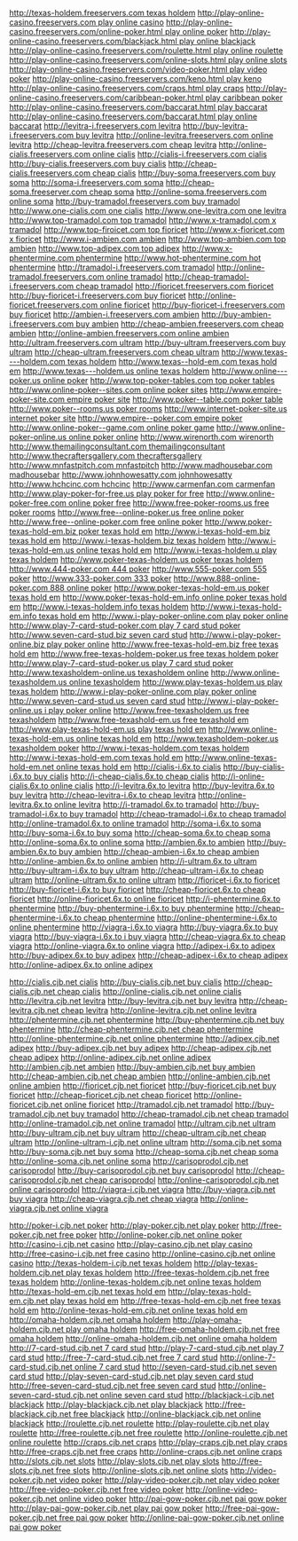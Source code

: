 [[http://texas-holdem.freeservers.com texas holdem]]
[[http://play-online-casino.freeservers.com play online casino]]
[[http://play-online-casino.freeservers.com/online-poker.html play online poker]]
[[http://play-online-casino.freeservers.com/blackjack.html play online blackjack]]
[[http://play-online-casino.freeservers.com/roulette.html play online roulette]]
[[http://play-online-casino.freeservers.com/online-slots.html play online slots]]
[[http://play-online-casino.freeservers.com/video-poker.html play video poker]]
[[http://play-online-casino.freeservers.com/keno.html play keno]]
[[http://play-online-casino.freeservers.com/craps.html play craps]]
[[http://play-online-casino.freeservers.com/caribbean-poker.html play caribbean poker]]
[[http://play-online-casino.freeservers.com/baccarat.html play baccarat]]
[[http://play-online-casino.freeservers.com/baccarat.html play online baccarat]]
[[http://levitra-i.freeservers.com levitra]]
[[http://buy-levitra-i.freeservers.com buy levitra]]
[[http://online-levitra.freeservers.com online levitra]]
[[http://cheap-levitra.freeservers.com cheap levitra]]
[[http://online-cialis.freeservers.com online cialis]]
[[http://cialis-i.freeservers.com cialis]]
[[http://buy-cialis.freeservers.com buy cialis]]
[[http://cheap-cialis.freeservers.com cheap cialis]]
[[http://buy-soma.freeservers.com buy soma]]
[[http://soma-i.freeservers.com soma]]
[[http://cheap-soma.freeserver.com cheap soma]]
[[http://online-soma.freeservers.com online soma]]
[[http://buy-tramadol.freeservers.com buy tramadol]]
[[http://www.one-cialis.com one cialis]]
[[http://www.one-levitra.com one levitra]]
[[http://www.top-tramadol.com top tramadol]]
[[http://www.x-tramadol.com x tramadol]]
[[http://www.top-firoicet.com top fioricet]]
[[http://www.x-fioricet.com x fioricet]]
[[http://www.i-ambien.com ambien]]
[[http://www.top-ambien.com top ambien]]
[[http://www.top-adipex.com top adipex]]
[[http://www.x-phentermine.com phentermine]]
[[http://www.hot-phentermine.com hot phentermine]]
[[http://tramadol-i.freeservers.com tramadol]]
[[http://online-tramadol.freeservers.com online tramadol]]
[[http://cheap-tramadol-i.freeservers.com cheap tramadol]]
[[http://fioricet.freeservers.com fioricet]]
[[http://buy-fioricet-i.freeservers.com buy fioricet]]
[[http://online-fioricet.freeservers.com online fioricet]]
[[http://buy-fioricet-i.freeservers.com buy fioricet]]
[[http://ambien-i.freeservers.com ambien]]
[[http://buy-ambien-i.freeservers.com buy ambien]]
[[http://cheap-ambien.freeservers.com cheap ambien]]
[[http://online-ambien.freeservers.com online ambien]]
[[http://ultram.freeservers.com ultram]]
[[http://buy-ultram.freeservers.com buy ultram]]
[[http://cheap-ultram.freeservers.com cheap ultram]]
[[http://www.texas----holdem.com texas holdem]]
[[http://www.texas--hold-em.com texas hold em]]
[[http://www.texas---holdem.us online texas holdem]]
[[http://www.online---poker.us online poker]]
[[http://www.top-poker-tables.com top poker tables]]
[[http://www.online-poker--sites.com online poker sites]]
[[http://www.empire-poker-site.com empire poker site]]
[[http://www.poker--table.com poker table]]
[[http://www.poker--rooms.us poker rooms]]
[[http://www.internet-poker-site.us internet poker site]]
[[http://www.empire--poker.com empire poker]]
[[http://www.online-poker--game.com online poker game]]
[[http://www.online-poker-online.us online poker online]]
[[http://www.wirenorth.com wirenorth]]
[[http://www.themailingconsultant.com themailingconsultant]]
[[http://www.thecraftersgallery.com thecraftersgallery]]
[[http://www.mnfastpitch.com mnfastpitch]]
[[http://www.madhousebar.com madhousebar]]
[[http://www.johnhowesatty.com johnhowesatty]]
[[http://www.hchcinc.com hchcinc]]
[[http://www.carmenfan.com carmenfan]]
[[http://www.play-poker-for-free.us play poker for free]]
[[http://www.online-poker-free.com online poker free]]
[[http://www.free-poker-rooms.us free poker rooms]]
[[http://www.free--online-poker.us free online poker]]
[[http://www.free--online-poker.com free online poker]]
[[http://www.poker-texas-hold-em.biz poker texas hold em]]
[[http://www.i-texas-hold-em.biz texas hold em]]
[[http://www.i-texas-holdem.biz texas holdem]]
[[http://www.i-texas-hold-em.us online texas hold em]]
[[http://www.i-texas-holdem.u play texas holdem]]
[[http://www.poker-texas-holdem.us poker texas holdem]]
[[http://www.444-poker.com 444 poker]]
[[http://www.555-poker.com 555 poker]]
[[http://www.333-poker.com 333 poker]]
[[http://www.888-online-poker.com 888 online poker]]
[[http://www.poker-texas-hold-em.us poker texas hold em]]
[[http://www.poker-texas-hold-em.info online poker texas hold em]]
[[http://www.i-texas-holdem.info texas holdem]]
[[http://www.i-texas-hold-em.info texas hold em]]
[[http://www.i-play-poker-online.com play poker online]]
[[http://www.play-7-card-stud-poker.com play 7 card stud poker]]
[[http://www.seven-card-stud.biz seven card stud]]
[[http://www.i-play-poker-online.biz play poker online]]
[[http://www.free-texas-hold-em.biz free texas hold em]]
[[http://www.free-texas-holdem-poker.us free texas holdem poker]]
[[http://www.play-7-card-stud-poker.us play 7 card stud poker]]
[[http://www.texasholdem-online.us texasholdem online]]
[[http://www.online-texasholdem.us online texasholdem]]
[[http://www.play-texas-holdem.us play texas holdem]]
[[http://www.i-play-poker-online.com play poker online]]
[[http://www.seven-card-stud.us seven card stud]]
[[http://www.i-play-poker-online.us i play poker online]]
[[http://www.free-texasholdem.us free texasholdem]]
[[http://www.free-texashold-em.us free texashold em]]
[[http://www.play-texas-hold-em.us play texas hold em]]
[[http://www.online-texas-hold-em.us online texas hold em]]
[[http://www.texasholdem-poker.us texasholdem poker]]
[[http://www.i-texas-holdem.com texas holdem]]
[[http://www.i-texas-hold-em.com texas hold em]]
[[http://www.online-texas-hold-em.net online texas hold em]]
[[http://cialis-i.6x.to cialis]]
[[http://buy-cialis-i.6x.to buy cialis]]                   
[[http://i-cheap-cialis.6x.to cheap cialis]]             
[[http://i-online-cialis.6x.to online cialis]]               
[[http://i-levitra.6x.to levitra]]                         
[[http://buy-levitra.6x.to buy levitra]]                    
[[http://cheap-levitra-i.6x.to cheap levitra]]             
[[http://online-levitra.6x.to online levitra]]                
[[http://i-tramadol.6x.to tramadol]]                    
[[http://buy-tramadol-i.6x.to buy tramadol]]             
[[http://cheap-tramadol-i.6x.to cheap tramadol]]        
[[http://online-tramadol.6x.to online tramadol]]       
[[http://soma-i.6x.to soma]]                         
[[http://buy-soma-i.6x.to buy soma]]                   
[[http://cheap-soma.6x.to cheap soma]]                
[[http://online-soma.6x.to online soma]]                 
[[http://ambien.6x.to ambien]]                         
[[http://buy-ambien.6x.to buy ambien]]                  
[[http://cheap-ambien-i.6x.to cheap ambien]]           
[[http://online-ambien.6x.to online ambien]]              
[[http://i-ultram.6x.to ultram]]                          
[[http://buy-ultram-i.6x.to buy ultram]]                   
[[http://cheap-ultram-i.6x.to cheap ultram]]              
[[http://online-ultram.6x.to online ultram]]                 
[[http://fioricet-i.6x.to fioricet]]                         
[[http://buy-fioricet-i.6x.to buy fioricet]]                  
[[http://cheap-fioricet.6x.to cheap fioricet]]                
[[http://online-fioricet.6x.to online fioricet]]                
[[http://i-phentermine.6x.to phentermine]]                
[[http://buy-phentermine-i.6x.to buy phentermine]]         
[[http://cheap-phentermine-i.6x.to cheap phentermine]]    
[[http://online-phentermine-i.6x.to online phentermine]]     
[[http://viagra-i.6x.to viagra]]                           
[[http://buy-viagra.6x.to buy viagra]]                      
[[http://buy-viagra-i.6x.to i buy viagra]]                    
[[http://cheap-viagra.6x.to cheap viagra]]                 
[[http://online-viagra.6x.to online viagra]]                  
[[http://adipex-i.6x.to adipex]]                          
[[http://buy-adipex.6x.to buy adipex]]                     
[[http://cheap-adipex-i.6x.to cheap adipex]]              
[[http://online-adipex.6x.to online adipex]] 

[[http://cialis.cjb.net cialis]]                                                   
[[http://buy-cialis.cjb.net buy cialis]]
[[http://cheap-cialis.cjb.net cheap cialis]]
[[http://online-cialis.cjb.net online cialis]]
[[http://levitra.cjb.net levitra]]
[[http://buy-levitra.cjb.net buy levitra]]
[[http://cheap-levitra.cjb.net cheap levitra]]
[[http://online-levitra.cjb.net online levitra]]
[[http://phentermine.cjb.net phentermine]]
[[http://buy-phentermine.cjb.net buy phentermine]]
[[http://cheap-phentermine.cjb.net cheap phentermine]]
[[http://online-phentermine.cjb.net online phentermine]]
[[http://adipex.cjb.net adipex]]
[[http://buy-adipex.cjb.net buy adipex]]
[[http://cheap-adipex.cjb.net cheap adipex]]
[[http://online-adipex.cjb.net online adipex]]
[[http://ambien.cjb.net ambien]]
[[http://buy-ambien.cjb.net buy ambien]]
[[http://cheap-ambien.cjb.net cheap ambien]]
[[http://online-ambien.cjb.net online ambien]]
[[http://fioricet.cjb.net fioricet]]
[[http://buy-fioricet.cjb.net buy fioricet]]
[[http://cheap-fioricet.cjb.net cheap fioricet]]
[[http://online-fioricet.cjb.net online fioricet]]
[[http://tramadol.cjb.net tramadol]]
[[http://buy-tramadol.cjb.net buy tramadol]]
[[http://cheap-tramadol.cjb.net cheap tramadol]]
[[http://online-tramadol.cjb.net online tramadol]]
[[http://ultram.cjb.net ultram]]
[[http://buy-ultram.cjb.net buy ultram]]
[[http://cheap-ultram.cjb.net cheap ultram]] 
[[http://online-ultram-i.cjb.net online ultram]]
[[http://soma.cjb.net soma]]
[[http://buy-soma.cjb.net buy soma]]
[[http://cheap-soma.cjb.net cheap soma]]
[[http://online-soma.cjb.net online soma]]
[[http://carisoprodol.cjb.net carisoprodol]]
[[http://buy-carisoprodol.cjb.net buy carisoprodol]]
[[http://cheap-carisoprodol.cjb.net cheap carisoprodol]]
[[http://online-carisoprodol.cjb.net online carisoprodol]]
[[http://viagra-i.cjb.net viagra]]
[[http://buy-viagra.cjb.net buy viagra]]
[[http://cheap-viagra.cjb.net cheap viagra]]
[[http://online-viagra.cjb.net online viagra]]

[[http://poker-i.cjb.net poker]]
[[http://play-poker.cjb.net play poker]]
[[http://free-poker.cjb.net free poker]]
[[http://online-poker.cjb.net online poker]]
[[http://casino-i.cjb.net casino]]
[[http://play-casino.cjb.net play casino]]
[[http://free-casino-i.cjb.net free casino]]
[[http://online-casino.cjb.net online casino]]
[[http://texas-holdem-i.cjb.net texas holdem]]
[[http://play-texas-holdem.cjb.net play texas holdem]]
[[http://free-texas-holdem.cjb.net free texas holdem]]
[[http://online-texas-holdem.cjb.net online texas holdem]]
[[http://texas-hold-em.cjb.net texas hold em]]
[[http://play-texas-hold-em.cjb.net play texas hold em]]
[[http://free-texas-hold-em.cjb.net free texas hold em]]
[[http://online-texas-hold-em.cjb.net online texas hold em]]
[[http://omaha-holdem.cjb.net omaha holdem]]
[[http://play-omaha-holdem.cjb.net play omaha holdem]]
[[http://free-omaha-holdem.cjb.net free omaha holdem]]
[[http://online-omaha-holdem.cjb.net online omaha holdem]]
[[http://7-card-stud.cjb.net 7 card stud]]
[[http://play-7-card-stud.cjb.net play 7 card stud]]
[[http://free-7-card-stud.cjb.net free 7 card stud]]
[[http://online-7-card-stud.cjb.net online 7 card stud]]
[[http://seven-card-stud.cjb.net seven card stud]]
[[http://play-seven-card-stud.cjb.net play seven card stud]]
[[http://free-seven-card-stud.cjb.net free seven card stud]]
[[http://online-seven-card-stud.cjb.net online seven card stud]]
[[http://blackjack-i.cjb.net blackjack]]
[[http://play-blackjack.cjb.net play blackjack]]
[[http://free-blackjack.cjb.net free blackjack]]
[[http://online-blackjack.cjb.net online blackjack]]
[[http://roulette.cjb.net roulette]]
[[http://play-roulette.cjb.net play roulette]]
[[http://free-roulette.cjb.net free roulette]]
[[http://online-roulette.cjb.net online roulette]]
[[http://craps.cjb.net craps]]
[[http://play-craps.cjb.net play craps]]
[[http://free-craps.cjb.net free craps]]
[[http://online-craps.cjb.net online craps]]
[[http://slots.cjb.net slots]]
[[http://play-slots.cjb.net play slots]]
[[http://free-slots.cjb.net free slots]]
[[http://online-slots.cjb.net online slots]]
[[http://video-poker.cjb.net video poker]]
[[http://play-video-poker.cjb.net play video poker]]
[[http://free-video-poker.cjb.net free video poker]]
[[http://online-video-poker.cjb.net online video poker]]
[[http://pai-gow-poker.cjb.net pai gow poker]]
[[http://play-pai-gow-poker.cjb.net play pai gow poker]]
[[http://free-pai-gow-poker.cjb.net free pai gow poker]]
[[http://online-pai-gow-poker.cjb.net online pai gow poker]]